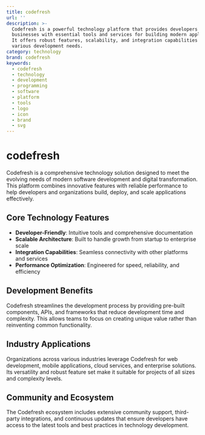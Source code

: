 ```yaml
---
title: codefresh
url: ''
description: >-
  Codefresh is a powerful technology platform that provides developers and
  businesses with essential tools and services for building modern applications.
  It offers robust features, scalability, and integration capabilities for
  various development needs.
category: technology
brand: codefresh
keywords:
  - codefresh
  - technology
  - development
  - programming
  - software
  - platform
  - tools
  - logo
  - icon
  - brand
  - svg
---
```


# codefresh

Codefresh is a comprehensive technology solution designed to meet the evolving needs of modern software development and digital transformation. This platform combines innovative features with reliable performance to help developers and organizations build, deploy, and scale applications effectively.

## Core Technology Features

- **Developer-Friendly**: Intuitive tools and comprehensive documentation
- **Scalable Architecture**: Built to handle growth from startup to enterprise scale
- **Integration Capabilities**: Seamless connectivity with other platforms and services
- **Performance Optimization**: Engineered for speed, reliability, and efficiency

## Development Benefits

Codefresh streamlines the development process by providing pre-built components, APIs, and frameworks that reduce development time and complexity. This allows teams to focus on creating unique value rather than reinventing common functionality.

## Industry Applications

Organizations across various industries leverage Codefresh for web development, mobile applications, cloud services, and enterprise solutions. Its versatility and robust feature set make it suitable for projects of all sizes and complexity levels.

## Community and Ecosystem

The Codefresh ecosystem includes extensive community support, third-party integrations, and continuous updates that ensure developers have access to the latest tools and best practices in technology development.
